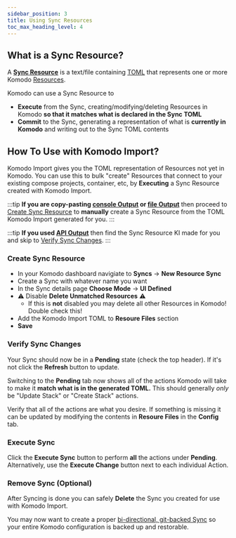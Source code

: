 ```yaml
---
sidebar_position: 3
title: Using Sync Resources
toc_max_heading_level: 4
---
```


## What is a Sync Resource?

A [**Sync Resource**](https://komo.do/docs/sync-resources) is a text/file containing [TOML](https://toml.io/en/) that represents one or more Komodo [Resources](https://komo.do/docs/resources).

Komodo can use a Sync Resource to

* **Execute** from the Sync, creating/modifying/deleting Resources in Komodo **so that it matches what is declared in the Sync TOML**
* **Commit** to the Sync, generating a representation of what is **currently in Komodo** and writing out to the Sync TOML contents

## How To Use with Komodo Import?

Komodo Import gives you the TOML representation of Resources not yet in Komodo. You can use this to bulk "create" Resources that connect to your existing compose projects, container, etc, by **Executing** a Sync Resource created with Komodo Import.

:::tip
**If you are copy-pasting [console Output](../overview#console) or [file Output](../overview#file)** then proceed to [Create Sync Resource](#create-sync-resource) to **manually** create a Sync Resource from the TOML Komodo Import generated for you.
:::

:::tip
**If you used [API Output](../overview#api-sync)** then find the Sync Resource KI made for you and skip to [Verify Sync Changes](#verify-sync-changes).
:::

### Create Sync Resource

* In your Komodo dashboard navigiate to **Syncs** -> **New Resource Sync**
* Create a Sync with whatever name you want
* In the Sync details page **Choose Mode** -> **UI Defined**
* ⚠️ Disable **Delete Unmatched Resources** ⚠️
  * If this is **not** disabled you may delete all other Resources in Komodo! Double check this!
* Add the Komodo Import TOML to **Resoure Files** section
* **Save**

### Verify Sync Changes

Your Sync should now be in a **Pending** state (check the top header). If it's not click the **Refresh** button to update.

Switching to the **Pending** tab now shows all of the actions Komodo will take to make it **match what is in the generated TOML.** This should generally *only* be "Update Stack" or "Create Stack" actions.

Verify that all of the actions are what you desire. If something is missing it can be updated by modifying the contents in **Resoure Files** in the **Config** tab.

### Execute Sync

Click the **Execute Sync** button to perform **all** the actions under **Pending**. Alternatively, use the **Execute Change** button next to each individual Action.

### Remove Sync (Optional)

After Syncing is done you can safely **Delete** the Sync you created for use with Komodo Import.

You may now want to create a proper [bi-directional, git-backed Sync](https://blog.foxxmd.dev/posts/migrating-to-komodo/#resource-sync) so your entire Komodo configuration is backed up and restorable.